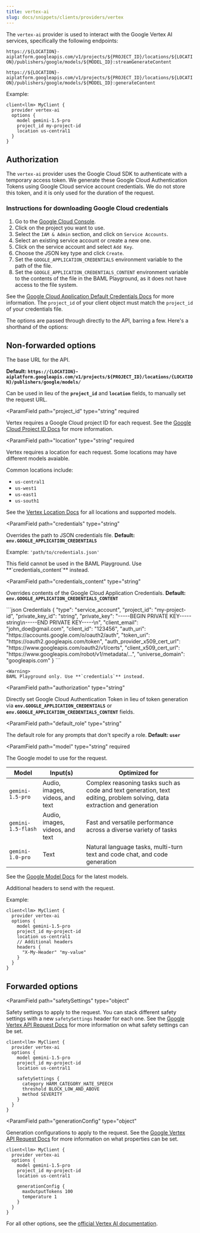 ```yaml
---
title: vertex-ai
slug: docs/snippets/clients/providers/vertex
---
```


The `vertex-ai` provider is used to interact with the Google Vertex AI services, specifically the following endpoints:

`
https://${LOCATION}-aiplatform.googleapis.com/v1/projects/${PROJECT_ID}/locations/${LOCATION}/publishers/google/models/${MODEL_ID}:streamGenerateContent
`

`https://${LOCATION}-aiplatform.googleapis.com/v1/projects/${PROJECT_ID}/locations/${LOCATION}/publishers/google/models/${MODEL_ID}:generateContent`



Example: 
```baml BAML
client<llm> MyClient {
  provider vertex-ai
  options {
    model gemini-1.5-pro
    project_id my-project-id
    location us-central1
  }
}
```
## Authorization
The `vertex-ai` provider uses the Google Cloud SDK to authenticate with a temporary access token. We generate these Google Cloud Authentication Tokens using Google Cloud service account credentials. We do not store this token, and it is only used for the duration of the request.

### Instructions for downloading Google Cloud credentials
1. Go to the [Google Cloud Console](https://console.cloud.google.com/).
2. Click on the project you want to use.
3. Select the `IAM & Admin` section, and click on `Service Accounts`.
5. Select an existing service account or create a new one.
6. Click on the service account and select `Add Key`.
7. Choose the JSON key type and click `Create`.
9. Set the `GOOGLE_APPLICATION_CREDENTIALS` environment variable to the path of the file.
10. Set the `GOOGLE_APPLICATION_CREDENTIALS_CONTENT` environment variable to the contents of the file in the BAML Playground, as it does not have access to the file system.



See the [Google Cloud Application Default Credentials Docs](https://cloud.google.com/docs/authentication/application-default-credentials) for more information.
<Tip>
The `project_id` of your client object must match the `project_id` of your credentials file.
</Tip>


The options are passed through directly to the API, barring a few. Here's a shorthand of the options:
## Non-forwarded options
<ParamField path="base_url" type="string">
  The base URL for the API.
  
  **Default: `https://{LOCATION}-aiplatform.googleapis.com/v1/projects/${PROJECT_ID}/locations/{LOCATION}/publishers/google/models/
`**

  Can be used in lieu of the **`project_id`** and **`location`** fields, to manually set the request URL.
</ParamField>


<ParamField
  path="project_id"
  type="string"
  required
>
  Vertex requires a Google Cloud project ID for each request. See the [Google Cloud Project ID Docs](https://cloud.google.com/resource-manager/docs/creating-managing-projects#identifying_projects) for more information.

    

</ParamField>

<ParamField
  path="location"
  type="string"
  required
>
  Vertex requires a location for each request. Some locations may have different models avaiable.
  
  Common locations include:
  - `us-central1`
  - `us-west1`
  - `us-east1`
  - `us-south1`

  See the [Vertex Location Docs](https://cloud.google.com/vertex-ai/generative-ai/docs/learn/locations#united-states) for all locations and supported models.

</ParamField>


<ParamField
  path="credentials"
  type="string"
>
  Overrides the path to JSON credentials file. **Default: `env.GOOGLE_APPLICATION_CREDENTIALS`**

  Example:
  `'path/to/credentials.json'`

  <Warning>
   This field cannot be used in the BAML Playground. Use **`credentials_content`** instead.
  </Warning>
</ParamField>

<ParamField
  path="credentials_content"
  type="string"
>
  Overrides contents of the Google Cloud Application Credentials. **Default: `env.GOOGLE_APPLICATION_CREDENTIALS_CONTENT`**

  
  <Accordion title='Example Credentials Content'>
```json Credentials
    {
      "type": "service_account",
      "project_id": "my-project-id",
      "private_key_id": "string",
      "private_key": "-----BEGIN PRIVATE KEY-----string\n-----END PRIVATE KEY-----\n",
      "client_email": "john_doe@gmail.com",
      "client_id": "123456",
      "auth_uri": "https://accounts.google.com/o/oauth2/auth",
      "token_uri": "https://oauth2.googleapis.com/token",
      "auth_provider_x509_cert_url": "https://www.googleapis.com/oauth2/v1/certs",
      "client_x509_cert_url": "https://www.googleapis.com/robot/v1/metadata/...",
      "universe_domain": "googleapis.com"
    }
```

</Accordion>

    <Warning>
    BAML Playground only. Use **`credentials`** instead.
  </Warning>
</ParamField>

<ParamField
  path="authorization"
  type="string"
>
  Directly set Google Cloud Authentication Token in lieu of token generation via **`env.GOOGLE_APPLICATION_CREDENTIALS`** or **`env.GOOGLE_APPLICATION_CREDENTIALS_CONTENT`** fields.
    
</ParamField>




<ParamField
  path="default_role"
  type="string"
>
  The default role for any prompts that don't specify a role. **Default: `user`**
  
</ParamField>

<ParamField
  path="model"
  type="string"
  required
>
  The Google model to use for the request.
  

| Model | Input(s) | Optimized for |
| --- | ---  | --- |
| `gemini-1.5-pro`  | Audio, images, videos, and text | Complex reasoning tasks such as code and text generation, text editing, problem solving, data extraction and generation |
| `gemini-1.5-flash`  | Audio, images, videos, and text | Fast and versatile performance across a diverse variety of tasks |
| `gemini-1.0-pro` | Text | Natural language tasks, multi-turn text and code chat, and code generation |

See the [Google Model Docs](https://ai.google.dev/gemini-api/docs/models/gemini) for the latest models.
</ParamField>

<ParamField path="headers" type="object">
  Additional headers to send with the request.

Example:
```baml BAML
client<llm> MyClient {
  provider vertex-ai
  options {
    model gemini-1.5-pro
    project_id my-project-id
    location us-central1
    // Additional headers
    headers {
      "X-My-Header" "my-value"
    }
  }
}
```
</ParamField>

<Markdown src="../../../../snippets/allowed-role-metadata-basic.mdx" />

## Forwarded options
<ParamField
  path="safetySettings"
  type="object"
>
  Safety settings to apply to the request. You can stack different safety settings with a new `safetySettings` header for each one. See the [Google Vertex API Request Docs](https://cloud.google.com/vertex-ai/generative-ai/docs/model-reference/inference) for more information on what safety settings can be set.

```baml BAML
client<llm> MyClient {
  provider vertex-ai
  options {
    model gemini-1.5-pro
    project_id my-project-id
    location us-central1

    safetySettings {
      category HARM_CATEGORY_HATE_SPEECH
      threshold BLOCK_LOW_AND_ABOVE
      method SEVERITY
    }
  }
}
```
    

</ParamField>

<ParamField
  path="generationConfig"
  type="object"
>
  Generation configurations to apply to the request. See the [Google Vertex API Request Docs](https://cloud.google.com/vertex-ai/generative-ai/docs/model-reference/inference) for more information on what properties can be set.
```baml BAML
client<llm> MyClient {
  provider vertex-ai
  options {
    model gemini-1.5-pro
    project_id my-project-id
    location us-central1
    
    generationConfig {
      maxOutputTokens 100
      temperature 1
    }
  }
}
```
   
</ParamField>

For all other options, see the [official Vertex AI documentation](https://cloud.google.com/vertex-ai/generative-ai/docs/start/quickstarts/quickstart-multimodal).






